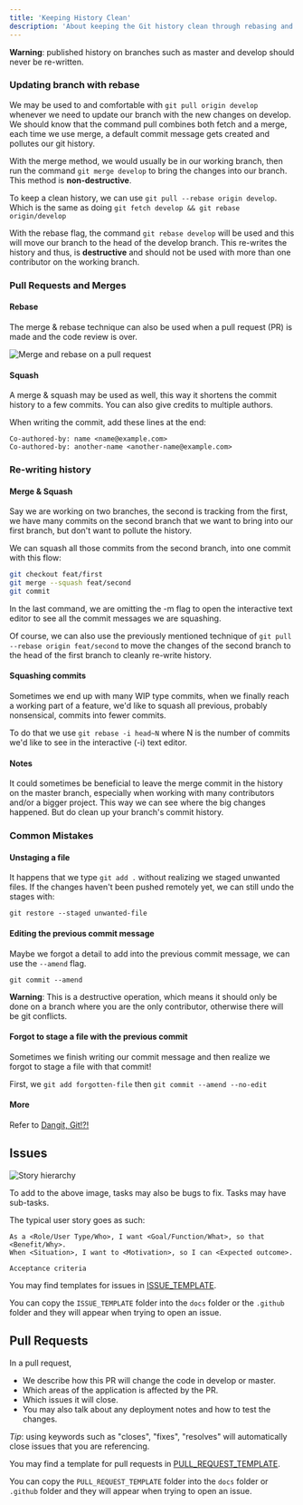 ```yaml
---
title: 'Keeping History Clean'
description: 'About keeping the Git history clean through rebasing and such'
---
```


__Warning__: published history on branches such as master and develop should never be re-written.

### Updating branch with rebase

We may be used to and comfortable with `git pull origin develop` whenever we need to update our branch with the new changes on develop. We should know that the command pull combines both fetch and a merge, each time we use merge, a default commit message gets created and pollutes our git history.

With the merge method, we would usually be in our working branch, then run the command `git merge develop` to bring the changes into our branch. This method is __non-destructive__.

To keep a clean history, we can use `git pull --rebase origin develop`. Which is the same as doing `git fetch develop && git rebase origin/develop`

With the rebase flag, the command `git rebase develop` will be used and this will move our branch to the head of the develop branch. This re-writes the history and thus, is __destructive__ and should not be used with more than one contributor on the working branch.

### Pull Requests and Merges

#### Rebase

The merge & rebase technique can also be used when a pull request (PR) is made and the code review is over.

![Merge and rebase on a pull request](./merge_and_rebase.png)

#### Squash

A merge & squash may be used as well, this way it shortens the commit history to a few commits. You can also give credits to multiple authors.

When writing the commit, add these lines at the end:

```
Co-authored-by: name <name@example.com>
Co-authored-by: another-name <another-name@example.com>
```

### Re-writing history

#### Merge & Squash

Say we are working on two branches, the second is tracking from the first, we have many commits on the second branch that we want to bring into our first branch, but don't want to pollute the history.

We can squash all those commits from the second branch, into one commit with this flow:

```bash
git checkout feat/first
git merge --squash feat/second
git commit
```

In the last command, we are omitting the -m flag to open the interactive text editor to see all the commit messages we are squashing.

Of course, we can also use the previously mentioned technique of `git pull --rebase origin feat/second` to move the changes of the second branch to the head of the first branch to cleanly re-write history.

#### Squashing commits

Sometimes we end up with many WIP type commits, when we finally reach a working part of a feature, we'd like to squash all previous, probably nonsensical, commits into fewer commits.

To do that we use `git rebase -i head~N` where N is the number of commits we'd like to see in the interactive (-i) text editor.

#### Notes

It could sometimes be beneficial to leave the merge commit in the history on the master branch, especially when working with many contributors and/or a bigger project. This way we can see where the big changes happened. But do clean up your branch's commit history.

### Common Mistakes

#### Unstaging a file

It happens that we type `git add .` without realizing we staged unwanted files. If the changes haven't been pushed remotely yet, we can still undo the stages with:

`git restore --staged unwanted-file`

#### Editing the previous commit message

Maybe we forgot a detail to add into the previous commit message, we can use the `--amend` flag.

`git commit --amend`

__Warning__: This is a destructive operation, which means it should only be done on a branch where you are the only contributor, otherwise there will be git conflicts.

#### Forgot to stage a file with the previous commit

Sometimes we finish writing our commit message and then realize we forgot to stage a file with that commit!

First, we `git add forgotten-file` then `git commit --amend --no-edit`

#### More

Refer to [Dangit, Git!?!](https://dangitgit.com/)

## Issues

![Story hierarchy](./story-hierarchy.png)

To add to the above image, tasks may also be bugs to fix. Tasks may have sub-tasks.

The typical user story goes as such:

```
As a <Role/User Type/Who>, I want <Goal/Function/What>, so that <Benefit/Why>.
When <Situation>, I want to <Motivation>, so I can <Expected outcome>.

Acceptance criteria
```

You may find templates for issues in [ISSUE_TEMPLATE](https://github.com/gordonpn/conventions-guide/blob/master/docs/ISSUE_TEMPLATE).

You can copy the `ISSUE_TEMPLATE` folder into the `docs` folder or the `.github` folder and they will appear when trying to open an issue.

## Pull Requests

In a pull request,

- We describe how this PR will change the code in develop or master.
- Which areas of the application is affected by the PR.
- Which issues it will close.
- You may also talk about any deployment notes and how to test the changes.

_Tip_: using keywords such as "closes", "fixes", "resolves" will automatically close issues that you are referencing.

You may find a template for pull requests in [PULL_REQUEST_TEMPLATE](https://github.com/gordonpn/conventions-guide/blob/master/docs/PULL_REQUEST_TEMPLATE).

You can copy the `PULL_REQUEST_TEMPLATE` folder into the `docs` folder or `.github` folder and they will appear when trying to open an issue.
